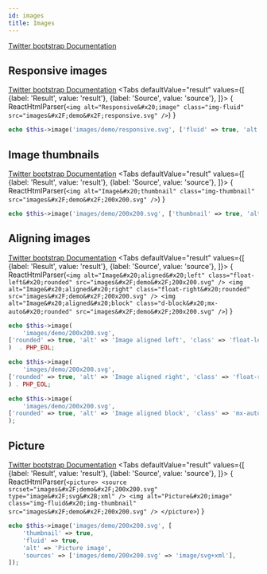 ```yaml
---
id: images
title: Images
---
```



[Twitter bootstrap Documentation](https://getbootstrap.com/docs/4.5/content/images/)
## Responsive images
[Twitter bootstrap Documentation](https://getbootstrap.com/docs/4.5/content/images/#responsive-images)
<Tabs
    defaultValue="result"
    values={[
      {label: 'Result', value: 'result'},
      {label: 'Source', value: 'source'},
    ]}>
<TabItem value="result">{ ReactHtmlParser(`<img alt="Responsive&#x20;image" class="img-fluid" src="images&#x2F;demo&#x2F;responsive.svg" />`) }</TabItem>
<TabItem value="source">

```php
echo $this->image('images/demo/responsive.svg', ['fluid' => true, 'alt' => 'Responsive image',]);
```

</TabItem>
</Tabs>

## Image thumbnails
[Twitter bootstrap Documentation](https://getbootstrap.com/docs/4.5/content/images/#image-thumbnails)
<Tabs
    defaultValue="result"
    values={[
      {label: 'Result', value: 'result'},
      {label: 'Source', value: 'source'},
    ]}>
<TabItem value="result">{ ReactHtmlParser(`<img alt="Image&#x20;thumbnail" class="img-thumbnail" src="images&#x2F;demo&#x2F;200x200.svg" />`) }</TabItem>
<TabItem value="source">

```php
echo $this->image('images/demo/200x200.svg', ['thumbnail' => true, 'alt' => 'Image thumbnail',]);
```

</TabItem>
</Tabs>

## Aligning images
[Twitter bootstrap Documentation](https://getbootstrap.com/docs/4.5/content/images/#aligning-images)
<Tabs
    defaultValue="result"
    values={[
      {label: 'Result', value: 'result'},
      {label: 'Source', value: 'source'},
    ]}>
<TabItem value="result">{ ReactHtmlParser(`<img alt="Image&#x20;aligned&#x20;left" class="float-left&#x20;rounded" src="images&#x2F;demo&#x2F;200x200.svg" />
<img alt="Image&#x20;aligned&#x20;right" class="float-right&#x20;rounded" src="images&#x2F;demo&#x2F;200x200.svg" />
<img alt="Image&#x20;aligned&#x20;block" class="d-block&#x20;mx-auto&#x20;rounded" src="images&#x2F;demo&#x2F;200x200.svg" />`) }</TabItem>
<TabItem value="source">

```php
echo $this->image(
    'images/demo/200x200.svg',
['rounded' => true, 'alt' => 'Image aligned left', 'class' => 'float-left']
)  . PHP_EOL;

echo $this->image(
    'images/demo/200x200.svg',
['rounded' => true, 'alt' => 'Image aligned right', 'class' => 'float-right']
) . PHP_EOL;

echo $this->image(
    'images/demo/200x200.svg',
['rounded' => true, 'alt' => 'Image aligned block', 'class' => 'mx-auto d-block']
);
```

</TabItem>
</Tabs>

## Picture
[Twitter bootstrap Documentation](https://getbootstrap.com/docs/4.5/content/images/#picture)
<Tabs
    defaultValue="result"
    values={[
      {label: 'Result', value: 'result'},
      {label: 'Source', value: 'source'},
    ]}>
<TabItem value="result">{ ReactHtmlParser(`<picture>
    <source srcset="images&#x2F;demo&#x2F;200x200.svg" type="image&#x2F;svg&#x2B;xml" />
    <img alt="Picture&#x20;image" class="img-fluid&#x20;img-thumbnail" src="images&#x2F;demo&#x2F;200x200.svg" />
</picture>`) }</TabItem>
<TabItem value="source">

```php
echo $this->image('images/demo/200x200.svg', [
    'thumbnail' => true,
    'fluid' => true,
    'alt' => 'Picture image',
    'sources' => ['images/demo/200x200.svg' => 'image/svg+xml'],
]);
```

</TabItem>
</Tabs>

